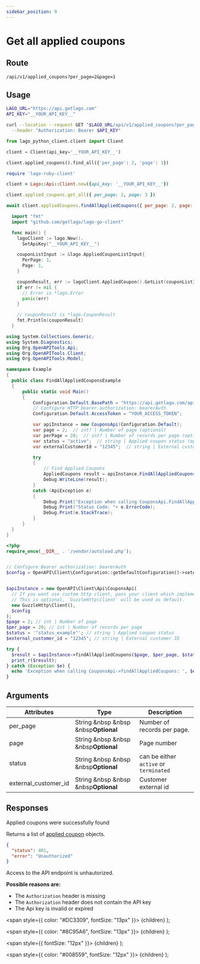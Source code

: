 ```yaml
---
sidebar_position: 9
---
```



# Get all applied coupons

## Route

```curl title="GET"
/api/v1/applied_coupons?per_page=2&page=1
```

## Usage

<Tabs groupId="prog-language">
  <TabItem value="curl" label="Curl" default>

  ```bash
  LAGO_URL="https://api.getlago.com"
  API_KEY="__YOUR_API_KEY__"

  curl --location --request GET "$LAGO_URL/api/v1/applied_coupons?per_page=2&page=1" \
    --header "Authorization: Bearer $API_KEY"
  ```
  </TabItem>

  <TabItem value="python" label="Python">

  ```python
  from lago_python_client.client import Client

  client = Client(api_key='__YOUR_API_KEY__')

  client.applied_coupons().find_all({'per_page': 2, 'page': 1})
  ```
  </TabItem>

  <TabItem value="ruby" label="Ruby">

  ```ruby
  require 'lago-ruby-client'

  client = Lago::Api::Client.new({api_key: '__YOUR_API_KEY__'})

  client.applied_coupons.get_all({ per_page: 2, page: 3 })
  ```
  </TabItem>

  <TabItem value="javascript" label="Javascript">

  ```javascript
  await client.appliedCoupons.findAllAppliedCoupons({ per_page: 2, page: 3 });
  ```
  </TabItem>

  <TabItem value="go" label="Go">

  ```go
    import "fmt"
    import "github.com/getlago/lago-go-client"

    func main() {
      lagoClient := lago.New().
        SetApiKey("__YOUR_API_KEY__")

      couponListInput := &lago.AppliedCouponListInput{
        PerPage: 1,
        Page: 1,
      }

      couponResult, err := lagoClient.AppliedCoupon().GetList(couponListInput)
      if err != nil {
        // Error is *lago.Error
        panic(err)
      }

      // couponResult is *lago.CouponResult
      fmt.Println(couponResult)
    }
  ```

  </TabItem>

  <TabItem value="csharp" label="C#">

  ```csharp
using System.Collections.Generic;
using System.Diagnostics;
using Org.OpenAPITools.Api;
using Org.OpenAPITools.Client;
using Org.OpenAPITools.Model;

namespace Example
{
    public class FindAllAppliedCouponsExample
    {
        public static void Main()
        {
            Configuration.Default.BasePath = "https://api.getlago.com/api/v1";
            // Configure HTTP bearer authorization: bearerAuth
            Configuration.Default.AccessToken = "YOUR_ACCESS_TOKEN";

            var apiInstance = new CouponsApi(Configuration.Default);
            var page = 2;  // int? | Number of page (optional)
            var perPage = 20;  // int? | Number of records per page (optional)
            var status = "active";  // string | Applied coupon status (optional)
            var externalCustomerId = "12345";  // string | External customer ID (optional)

            try
            {
                // Find Applied Coupons
                AppliedCoupons result = apiInstance.FindAllAppliedCoupons(page, perPage, status, externalCustomerId);
                Debug.WriteLine(result);
            }
            catch (ApiException e)
            {
                Debug.Print("Exception when calling CouponsApi.FindAllAppliedCoupons: " + e.Message );
                Debug.Print("Status Code: "+ e.ErrorCode);
                Debug.Print(e.StackTrace);
            }
        }
    }
}
  ```

  </TabItem>
  <TabItem value="php" label="PHP">

  ```php
<?php
require_once(__DIR__ . '/vendor/autoload.php');


// Configure Bearer authorization: bearerAuth
$config = OpenAPI\Client\Configuration::getDefaultConfiguration()->setAccessToken('YOUR_ACCESS_TOKEN');


$apiInstance = new OpenAPI\Client\Api\CouponsApi(
    // If you want use custom http client, pass your client which implements `GuzzleHttp\ClientInterface`.
    // This is optional, `GuzzleHttp\Client` will be used as default.
    new GuzzleHttp\Client(),
    $config
);
$page = 2; // int | Number of page
$per_page = 20; // int | Number of records per page
$status = '"status_example"'; // string | Applied coupon status
$external_customer_id = "12345"; // string | External customer ID

try {
    $result = $apiInstance->findAllAppliedCoupons($page, $per_page, $status, $external_customer_id);
    print_r($result);
} catch (Exception $e) {
    echo 'Exception when calling CouponsApi->findAllAppliedCoupons: ', $e->getMessage(), PHP_EOL;
}
  ```

  </TabItem>
</Tabs>

## Arguments

| Attributes | Type | Description |
|--|--|--|
| per_page | String &nbsp &nbsp &nbsp<Optional>**Optional**</Optional> | Number of records per page. |
| page | String &nbsp &nbsp &nbsp<Optional>**Optional**</Optional> | Page number |
| status | String &nbsp &nbsp &nbsp<Optional>**Optional**</Optional> | can be either `active` or `terminated` |
| external_customer_id | String &nbsp &nbsp &nbsp<Optional>**Optional**</Optional> | Customer external id |

## Responses

<Tabs>
  <TabItem value="200" label="HTTP 200" default>
  Applied coupons were successfully found

  Returns a list of [applied coupon](./apply-coupon#the-applied-coupon-object) objects.
  </TabItem>

  <TabItem value="401" label="HTTP 401">

  ```json
  {
    "status": 401,
    "error": "Unauthorized"
  }
  ```

  Access to the API endpoint is unhautorized.

  **Possible reasons are:**
  * The `Authorization` header is missing
  * The `Authorization` header does not contain the API key
  * The Api key is invalid or expired


  </TabItem>


</Tabs>



  <span
    style={{
      color: "#DC3309",
      fontSize: "13px"
    }}>
    {children}
  </span>
);

  <span
    style={{
      color: "#8C95A6",
      fontSize: "13px"
    }}>
    {children}
  </span>
);

  <span
    style={{
      fontSize: "12px"
    }}>
    {children}
  </span>
);

  <span
    style={{
      color: "#008559",
      fontSize: "12px"
    }}>
    {children}
  </span>
);
